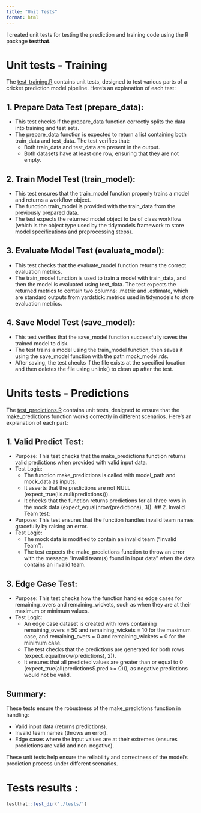 ```yaml
---
title: "Unit Tests"
format: html
---
```


I  created unit tests for testing the prediction and training code using the R package **testthat**.

# Unit tests - Training

The [test_training.R](https://github.com/tsenegas/cricketML/blob/main/tests/test_training.R){target="_blank"} contains unit tests, designed to test various parts of a cricket prediction model pipeline. Here's an explanation of each test:

## 1. Prepare Data Test (prepare_data):

- This test checks if the prepare_data function correctly splits the data into training and test sets.
- The prepare_data function is expected to return a list containing both train_data and test_data. The test verifies that:
    - Both train_data and test_data are present in the output.
    - Both datasets have at least one row, ensuring that they are not empty.

## 2. Train Model Test (train_model):

- This test ensures that the train_model function properly trains a model and returns a workflow object.
- The function train_model is provided with the train_data from the previously prepared data.
- The test expects the returned model object to be of class workflow (which is the object type used by the tidymodels framework to store model specifications and preprocessing steps).

## 3. Evaluate Model Test (evaluate_model):

- This test checks that the evaluate_model function returns the correct evaluation metrics.
- The train_model function is used to train a model with train_data, and then the model is evaluated using test_data.
The test expects the returned metrics to contain two columns: .metric and .estimate, which are standard outputs from yardstick::metrics used in tidymodels to store evaluation metrics.

## 4. Save Model Test (save_model):

- This test verifies that the save_model function successfully saves the trained model to disk.
- The test trains a model using the train_model function, then saves it using the save_model function with the path mock_model.rds.
- After saving, the test checks if the file exists at the specified location and then deletes the file using unlink() to clean up after the test.

# Units tests - Predictions

The [test_predictions.R](https://github.com/tsenegas/cricketML/blob/main/tests/test_predictions.R){target="_blank"} contains unit tests, designed  to ensure that the make_predictions function works correctly in different scenarios. Here's an explanation of each part:

## 1. Valid Predict Test: 

- Purpose: This test checks that the make_predictions function returns valid predictions when provided with valid input data.
- Test Logic:
    - The function make_predictions is called with model_path and mock_data as inputs.
    - It asserts that the predictions are not NULL (expect_true(!is.null(predictions))).
    - It checks that the function returns predictions for all three rows in the mock data (expect_equal(nrow(predictions), 3)).
## 2. Invalid Team test:

- Purpose: This test ensures that the function handles invalid team names gracefully by raising an error.
- Test Logic:
    - The mock data is modified to contain an invalid team ("Invalid Team").
    - The test expects the make_predictions function to throw an error with the message "Invalid team(s) found in input data" when the data contains an invalid team.

## 3. Edge Case Test:

- Purpose: This test checks how the function handles edge cases for remaining_overs and remaining_wickets, such as when they are at their maximum or minimum values.
- Test Logic:
    - An edge case dataset is created with rows containing remaining_overs = 50 and remaining_wickets = 10 for the maximum case, and remaining_overs = 0 and remaining_wickets = 0 for the minimum case.
    - The test checks that the predictions are generated for both rows (expect_equal(nrow(predictions), 2)).
    - It ensures that all predicted values are greater than or equal to 0 (expect_true(all(predictions$.pred >= 0))), as negative predictions would not be valid.

## Summary:

These tests ensure the robustness of the make_predictions function in handling:

- Valid input data (returns predictions).
- Invalid team names (throws an error).
- Edge cases where the input values are at their extremes (ensures predictions are valid and non-negative).

These unit tests help ensure the reliability and correctness of the model's prediction process under different scenarios.

# Tests results :

```r
testthat::test_dir('./tests/')
```